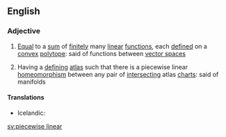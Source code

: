 ==English==
{{wikipedia}}

===Adjective===
{{en-adj|-}}
#{{mathematics}} [[equal|Equal]] to a [[sum]] of [[finite]]ly many [[linear]] [[function]]s, each [[defined]] on a [[convex]] [[polytope]]: said of functions between [[vector space]]s
#{{topology}} Having a [[defining]] [[atlas]] such that there is a piecewise linear [[homeomorphism]] between any pair of [[intersect]]ing atlas [[chart]]s: said of manifolds

====Translations====
{{trans-top|mathematics: equal to a sum of finitely many linear functions}}
* Icelandic: {{t-|is|línulegur á köflum|m}}
{{trans-mid}}
{{trans-bottom}}

[[sv:piecewise linear]]